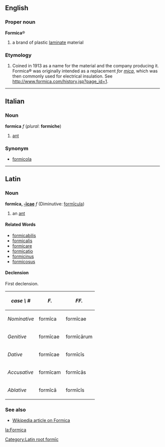 ==English==
===Proper noun===
'''Formica'''&reg;
#a brand of plastic [[laminate]] material

===Etymology===

# Coined in 1913 as a name for the material and the company producing it.  Formica&reg; was originally intended as a replacement ''for [[mica]]'', which was then commonly used for electrical insulation.  See http://www.formica.com/history.jsp?page_id=1.

----

==Italian==
===Noun===
'''formica''' ''f'' (''plural'': '''formiche''')

#[[ant]]

===Synonym===
*[[formicola]]

----

==Latin==
===Noun===
[[Category:Latin root formīc]]
'''formīca, [[Wiktionary Appendix:Latin first declension|-īcae]]''' ''f'' (Diminutive: [[formicula|formīcula]])

#an [[ant]]
====Related Words====
*[[formicabilis]]
*[[formicalis]]
*[[formicare]]
*[[formicatio]]
*[[formicinus]]
*[[formicosus]]

====Declension====
First declension.

{| cellpadding="5" border="1"
! ''case \ #''
! ''F.''
! ''FF.''
|-
! ''Nominative''
| form&#299;ca
| form&#299;cae
|-
! ''Genitive''
| form&#299;cae
| form&#299;c&#257;rum
|-
! ''Dative''
| form&#299;cae
| form&#299;c&#299;s
|-
! ''Accusative''
| form&#299;cam
| form&#299;c&#257;s
|-
! ''Ablative''
| form&#299;c&#257;
| form&#299;c&#299;s
|}

===See also===
*[[w:formica|Wikipedia article on Formica]]


[[la:Formica]]